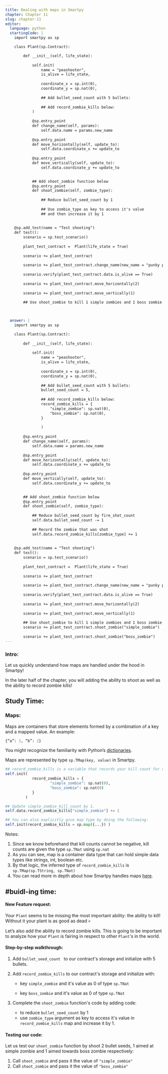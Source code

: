 ```yaml
---
title: Dealing with maps in Smartpy
chapter: Chapter 11
slug: chapter-11
editor:
  language: python
  startingCode: |
    import smartpy as sp

    class Plant(sp.Contract):

        def __init__(self, life_state):
            
            self.init(
                name = "peashooter",
                is_alive = life_state,
                
                coordinate_x = sp.int(0), 
                coordinate_y = sp.nat(0), 
                
                ## Add bullet_seed_count with 5 bullets:
                
                ## Add record_zombie_kills below:
            )
            
            @sp.entry_point
            def change_name(self, params): 
                self.data.name = params.new_name
            
            @sp.entry_point
            def move_horizontally(self, update_to):
                self.data.coordinate_x += update_to
            
            @sp.entry_point
            def move_vertically(self, update_to):
                self.data.coordinate_y += update_to

                
            ## Add shoot_zombie function below
            @sp.entry_point
            def shoot_zombie(self, zombie_type): 
                
                ## Reduce bullet_seed_count by 1
                
                ## Use zombie_type as key to access it's value 
                ## and then increase it by 1
        
            
    @sp.add_test(name = "Test shooting")
    def test():
        scenario = sp.test_scenario()
        
        plant_test_contract =  Plant(life_state = True)
        
        scenario += plant_test_contract
        
        scenario += plant_test_contract.change_name(new_name = "punky peashooter")
        
        scenario.verify(plant_test_contract.data.is_alive == True)
        
        scenario += plant_test_contract.move_horizontally(2)
        
        scenario += plant_test_contract.move_vertically(1)
        
        ## Use shoot_zombie to kill 1 simple zombies and 1 boss zombie 
    


  answer: |  
    import smartpy as sp

    class Plant(sp.Contract):
        
        def __init__(self, life_state):
            
            self.init(
                name = "peashooter",
                is_alive = life_state,
                
                coordinate_x = sp.int(0), 
                coordinate_y = sp.nat(0), 
                
                ## Add bullet_seed_count with 5 bullets:
                bullet_seed_count = 5,
                
                ## Add record_zombie_kills below:
                record_zombie_kills = {
                    "simple_zombie": sp.nat(0), 
                    "boss_zombie": sp.nat(0), 
                }
                
                )
            
        @sp.entry_point
        def change_name(self, params): 
            self.data.name = params.new_name
        
        @sp.entry_point
        def move_horizontally(self, update_to):
            self.data.coordinate_x += update_to
        
        @sp.entry_point
        def move_vertically(self, update_to):
            self.data.coordinate_y += update_to

            
        ## Add shoot_zombie function below
        @sp.entry_point
        def shoot_zombie(self, zombie_type): 
            
            ## Reduce bullet_seed_count by fire_shot_count
            self.data.bullet_seed_count -= 1
            
            ## Record the zombie that was shot
            self.data.record_zombie_kills[zombie_type] += 1
        
        
    @sp.add_test(name = "Test shooting")
    def test():
        scenario = sp.test_scenario()
        
        plant_test_contract =  Plant(life_state = True)
        
        scenario += plant_test_contract
        
        scenario += plant_test_contract.change_name(new_name = "punky peashooter")
        
        scenario.verify(plant_test_contract.data.is_alive == True)
        
        scenario += plant_test_contract.move_horizontally(2)
        
        scenario += plant_test_contract.move_vertically(1)
        
        ## Use shoot_zombie to kill 1 simple zombies and 1 boss zombie 
        scenario += plant_test_contract.shoot_zombie("simple_zombie")
        
        scenario += plant_test_contract.shoot_zombie("boss_zombie")
---
```


### Intro: 
Let us quickly understand how maps are handled under the hood in Smartpy! 

In the later half of the chapter, you will adding the ability to shoot as well as the ability to record zombie kills! 


## Study Time: 

### Maps:

Maps are containers that store elements formed by a combination of a key and a mapped value. An example: 

```python
{“a”: 1, “b”: 2} 
```

You might recognize the familiarity with Python’s [dictionaries](https://docs.python.org/3/tutorial/datastructures.html#dictionaries). 

Maps are represented by type `sp.TMap(key, value)` in Smartpy. 

```python
## record_zombie_kills is a variable that records your kill count for various types of zombies. 
self.init(
            record_zombie_kills = {
                    "simple_zombie": sp.nat(0), 
                    "boss_zombie": sp.nat(0)
            }
         )

## Update simple_zombie_kill_count by 1. 
self.data.record_zombie_kills["simple_zombie"] += 1  

## You can also explicitly give map type by doing the following:
self.init(record_zombie_kills = sp.map({...}) )
```



Notes: 

1. Since we know beforehand that kill counts cannot be negative, kill counts are given the type `sp.TNat` using `sp.nat`
2. As you can see, map is a container data type that can hold simple data types like strings, int, boolean etc. 
3. By that logic, the inferred type of `record_zombie_kills` is  `sp.TMap(sp.TString, sp.TNat)`
5. You can read more in depth about how Smartpy handles maps [here](https://smartpy.io/demo/reference.html#_maps_and_big_maps). 



 

## #buidl-ing time:

#### New Feature request:

Your `Plant` seems to be missing the most important ability: the ability to kill! Without it your plant is as good as dead 💀

Let’s also add the ability to record zombie kills. This is going to be important to analyze how your `Plant` is fairing in respect to other `Plant`'s in the world. 

 

#### Step-by-step walkthrough: 

1. Add `bullet_seed_count ` to our contract's storage and initialize with 5 bullets. 
2. Add `record_zombie_kills` to our contract's storage and initialize with: 
    * key `simple_zombie` and it's value as 0 of type `sp.TNat`

    * key `boss_zombie` and it's value as 0 of type `sp.TNat`

3. Complete the `shoot_zombie` function's code by adding code: 
    * to reduce `bullet_seed_count` by 1
    * use `zombie_type` argument as key to access it's value in `record_zombie_kills` map and increase it by 1. 


 

#### Testing our code:

Let us test our `shoot_zombie` function by  shoot 2 bullet seeds, 1 aimed at simple zombie and 1 aimed towards boss zombie respectively: 

1. Call `shoot_zombie` and pass it the value of `"simple_zombie"` 
2. Call `shoot_zombie` and pass it the value of `"boss_zombie"` 